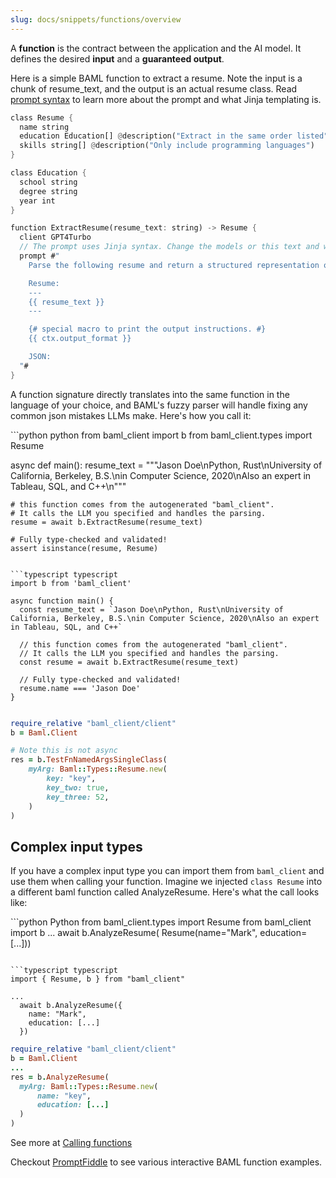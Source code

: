 ```yaml
---
slug: docs/snippets/functions/overview
---
```


A **function** is the contract between the application and the AI model. It defines the desired **input** and a **guaranteed output**.

Here is a simple BAML function to extract a resume. Note the input is a chunk of resume_text, and the output is an actual resume class. Read [prompt syntax](../prompt-syntax/what-is-jinja.mdx) to learn more about the prompt and what Jinja templating is.

```rust BAML
class Resume {
  name string
  education Education[] @description("Extract in the same order listed")
  skills string[] @description("Only include programming languages")
}

class Education {
  school string
  degree string
  year int
}

function ExtractResume(resume_text: string) -> Resume {
  client GPT4Turbo
  // The prompt uses Jinja syntax. Change the models or this text and watch the prompt preview change!
  prompt #"
    Parse the following resume and return a structured representation of the data in the schema below.

    Resume:
    ---
    {{ resume_text }}
    ---

    {# special macro to print the output instructions. #}
    {{ ctx.output_format }}

    JSON:
  "#
}
```

A function signature directly translates into the same function in the language of your choice, and BAML's fuzzy parser will handle fixing any common json mistakes LLMs make. Here's how you call it:

<CodeBlocks>
```python python
from baml_client import b
from baml_client.types import Resume

async def main():
resume_text = """Jason Doe\nPython, Rust\nUniversity of California, Berkeley, B.S.\nin Computer Science, 2020\nAlso an expert in Tableau, SQL, and C++\n"""

    # this function comes from the autogenerated "baml_client".
    # It calls the LLM you specified and handles the parsing.
    resume = await b.ExtractResume(resume_text)

    # Fully type-checked and validated!
    assert isinstance(resume, Resume)

```

```typescript typescript
import b from 'baml_client'

async function main() {
  const resume_text = `Jason Doe\nPython, Rust\nUniversity of California, Berkeley, B.S.\nin Computer Science, 2020\nAlso an expert in Tableau, SQL, and C++`

  // this function comes from the autogenerated "baml_client".
  // It calls the LLM you specified and handles the parsing.
  const resume = await b.ExtractResume(resume_text)

  // Fully type-checked and validated!
  resume.name === 'Jason Doe'
}
```

```ruby ruby

require_relative "baml_client/client"
b = Baml.Client

# Note this is not async
res = b.TestFnNamedArgsSingleClass(
    myArg: Baml::Types::Resume.new(
        key: "key",
        key_two: true,
        key_three: 52,
    )
)
```

</CodeBlocks>

## Complex input types

If you have a complex input type you can import them from `baml_client` and use them when calling your function. Imagine we injected `class Resume` into a different baml function called AnalyzeResume. Here's what the call looks like:

<CodeBlocks>
```python Python
from baml_client.types import Resume
from baml_client import b
...
  await b.AnalyzeResume(
    Resume(name="Mark", education=[...]))

````

```typescript typescript
import { Resume, b } from "baml_client"

...
  await b.AnalyzeResume({
    name: "Mark",
    education: [...]
  })
````

```ruby Ruby
require_relative "baml_client/client"
b = Baml.Client
...
res = b.AnalyzeResume(
  myArg: Baml::Types::Resume.new(
      name: "key",
      education: [...]
  )
)
```

</CodeBlocks>

See more at [Calling functions](../../calling-baml/calling-functions.mdx)

Checkout [PromptFiddle](https://promptfiddle.com) to see various interactive BAML function examples.
